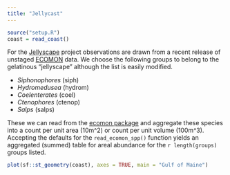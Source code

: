 ```yaml
---
title: "Jellycast"
---
```


```r
source("setup.R")
coast = read_coast()
```

For the [Jellyscape](https://github.com/BigelowLab/jellyscape) project observations are drawn from a recent release of unstaged [ECOMON](https://www.fisheries.noaa.gov/about/northeast-fisheries-science-centern) data. We choose the following groups to belong to the gelatinous "jellyscape" although the list is easily modified.

  + *Siphonophores* (siph)
  + *Hydromedusea* (hydrom)
  + *Coelenterates* (coel)
  + *Ctenophores* (ctenop)
  + *Salps* (salps)

These we can read from the [ecomon package](https://github.com/BigelowLab/ecomon) and aggregate these species into a count per unit area (10m^2) or count per unit volume (100m^3). Accepting the defaults for the `read_ecomon_spp()` function yields an aggregated (summed) table for areal abundance for the `r length(groups)` groups listed.

```r
plot(sf::st_geometry(coast), axes = TRUE, main = "Gulf of Maine")
```